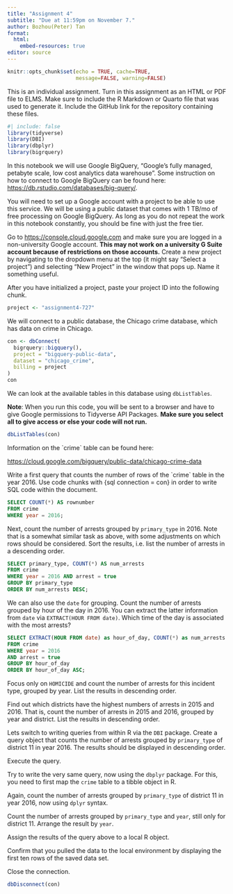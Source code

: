```yaml
---
title: "Assignment 4"
subtitle: "Due at 11:59pm on November 7."
author: Bozhou(Peter) Tan
format: 
  html:
    embed-resources: true
editor: source
---
```


```r
knitr::opts_chunk$set(echo = TRUE, cache=TRUE,
                      message=FALSE, warning=FALSE)
```

This is an individual assignment. Turn in this assignment as an HTML or PDF file to ELMS. Make sure to include the R Markdown or Quarto file that was used to generate it. Include the GitHub link for the repository containing these files.

```r
#| include: false 
library(tidyverse)
library(DBI)
library(dbplyr)
library(bigrquery)
```

In this notebook we will use Google BigQuery, "Google's fully managed, petabyte scale, low cost analytics data warehouse". Some instruction on how to connect to Google BigQuery can be found here: <https://db.rstudio.com/databases/big-query/>.

You will need to set up a Google account with a project to be able to use this service. We will be using a public dataset that comes with 1 TB/mo of free processing on Google BigQuery. As long as you do not repeat the work in this notebook constantly, you should be fine with just the free tier.

Go to <https://console.cloud.google.com> and make sure you are logged in a non-university Google account. **This may not work on a university G Suite account because of restrictions on those accounts.** Create a new project by navigating to the dropdown menu at the top (it might say "Select a project") and selecting "New Project" in the window that pops up. Name it something useful.

After you have initialized a project, paste your project ID into the following chunk.

```r
project <- "assignment4-727"
```

We will connect to a public database, the Chicago crime database, which has data on crime in Chicago.

```r
con <- dbConnect(
  bigrquery::bigquery(),
  project = "bigquery-public-data",
  dataset = "chicago_crime",
  billing = project
)
con
```

We can look at the available tables in this database using `dbListTables`.

**Note**: When you run this code, you will be sent to a browser and have to give Google permissions to Tidyverse API Packages. **Make sure you select all to give access or else your code will not run.**

```r
dbListTables(con)
```

Information on the \`crime\` table can be found here:

<https://cloud.google.com/bigquery/public-data/chicago-crime-data>

Write a first query that counts the number of rows of the \`crime\` table in the year 2016. Use code chunks with {sql connection = con} in order to write SQL code within the document.

```sql
SELECT COUNT(*) AS rownumber
FROM crime
WHERE year = 2016;
```

Next, count the number of arrests grouped by `primary_type` in 2016. Note that is a somewhat similar task as above, with some adjustments on which rows should be considered. Sort the results, i.e. list the number of arrests in a descending order.

```sql
SELECT primary_type, COUNT(*) AS num_arrests
FROM crime
WHERE year = 2016 AND arrest = true
GROUP BY primary_type
ORDER BY num_arrests DESC;
```

We can also use the `date` for grouping. Count the number of arrests grouped by hour of the day in 2016. You can extract the latter information from `date` via `EXTRACT(HOUR FROM date)`. Which time of the day is associated with the most arrests?

```sql
SELECT EXTRACT(HOUR FROM date) as hour_of_day, COUNT(*) as num_arrests
FROM crime
WHERE year = 2016
AND arrest = true
GROUP BY hour_of_day
ORDER BY hour_of_day ASC;
```

Focus only on `HOMICIDE` and count the number of arrests for this incident type, grouped by year. List the results in descending order.

Find out which districts have the highest numbers of arrests in 2015 and 2016. That is, count the number of arrests in 2015 and 2016, grouped by year and district. List the results in descending order.

Lets switch to writing queries from within R via the `DBI` package. Create a query object that counts the number of arrests grouped by `primary_type` of district 11 in year 2016. The results should be displayed in descending order.

Execute the query.

Try to write the very same query, now using the `dbplyr` package. For this, you need to first map the `crime` table to a tibble object in R.

Again, count the number of arrests grouped by `primary_type` of district 11 in year 2016, now using `dplyr` syntax.

Count the number of arrests grouped by `primary_type` and `year`, still only for district 11. Arrange the result by `year`.

Assign the results of the query above to a local R object.

Confirm that you pulled the data to the local environment by displaying the first ten rows of the saved data set.

Close the connection.

```r
dbDisconnect(con)
```
